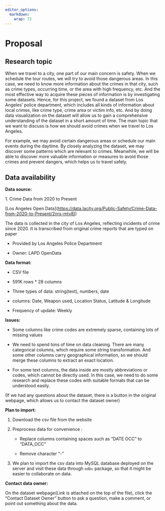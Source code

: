 ```yaml
---
editor_options: 
  markdown: 
    wrap: 72
---
```


# Proposal

## Research topic


When we travel to a city, one part of our main concern is safety. When we schedule the tour routes, we will try to avoid those dangerous areas. In this case, we need to know more information about the crimes in that city, such as crime types, occurring time, or the area with high frequency, etc. And the most effective way to acquire these pieces of information is by investigating some datasets. Hence, for this project, we found a dataset from Los Angeles’ police department, which includes all kinds of information about local crimes, like crime type, crime area or victim info, etc. And by doing data visualization on the dataset will allow us to gain a comprehensive understanding of the dataset in a short amount of time. The main topic that we want to discuss is how we should avoid crimes when we travel to Los Angeles. 

For example, we may avoid certain dangerous areas or schedule our main events during the daytime. By closely analyzing the dataset, we may discover some patterns which are relevant to crimes. Meanwhile, we will be able to discover more valuable information or measures to avoid those crimes and prevent dangers, which helps us to travel safely.


## Data availability

**Data source:**

1\. Crime Data from 2020 to Present

[Los Angeles Open
Data](<https://data.lacity.org/Public-Safety/Crime-Data-from-2020-to-Present/2nrs-mtv8>[)](https://clio.columbia.edu/))

The data is collected in the city of Los Angeles, reflecting incidents
of crime since 2020. It is transcribed from original crime reports that
are typed on paper

-   Provided by Los Angeles Police Department

-   Owner: LAPD OpenData

**Data format:**

-   CSV file

-   591K rows \* 28 columns

-   Three types of data: string(text), numbers, date

-   columns: Date, Weapon used, Location Status, Latitude & Longitude

-   Frequency of update: Weekly

**Issues:**

-   Some columns like crime codes are extremely sparse, containing lots
    of missing values

-   We need to spend tons of time on data cleaning. There are many
    categorical columns, which require some string transformation. And
    some other columns carry geographical information, so we should
    merge these columns to extract an exact location.

-   For some text columns, the data inside are mostly abbreviations or
    codes, which cannot be directly used. In this case, we need to do
    some research and replace these codes with suitable formats that can
    be understood easily.

(If we had any questions about the dataset, there is a button in the
original webpage, which allows us to contact the dataset owner)

**Plan to import:**

1.  Download the csv file from the website

2.  Preprocess data for convenience :

    -   Replace columns containing spaces such as "DATE OCC" to
        "DATA_OCC"

    -   Remove character "-"

3.  We plan to import the csv data into MySQL database deployed on the
    server and visit these data through `odbc` package, so that it might
    be easier to collaborate on data.
    
**Contact data owner:**
	
On the dataset webpage(Link is attached on the top of the file), click the “Contact Dataset Owner” button to ask a question, make a comment, or point out something about the data.
